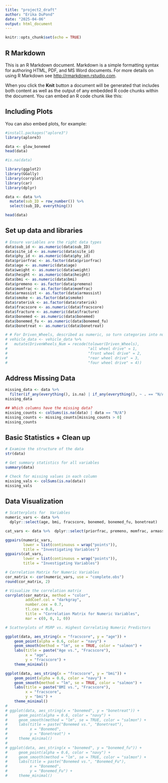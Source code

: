 ---
title: "project2_draft"
author: "Erika DuPond"
date: "2025-04-06"
output: html_document
---

```{r setup, include=FALSE}
knitr::opts_chunk$set(echo = TRUE)
```

## R Markdown

This is an R Markdown document. Markdown is a simple formatting syntax for authoring HTML, PDF, and MS Word documents. For more details on using R Markdown see <http://rmarkdown.rstudio.com>.

When you click the **Knit** button a document will be generated that includes both content as well as the output of any embedded R code chunks within the document. You can embed an R code chunk like this:


## Including Plots

You can also embed plots, for example:
```{r pressure, echo=FALSE}
#install.packages("aplore3")
library(aplore3)

data <- glow_bonemed
head(data)

#is.na(data)
```

```{r}
library(ggplot2)
library(GGally)
library(corrplot)
library(car)
library(dplyr)

data <- data %>%
  mutate(sub_ID = row_number()) %>%
  select(sub_ID, everything())

head(data)
```


## Set up data and libraries
```{r}
# Ensure variables are the right data types
data$sub_id <- as.numeric(data$sub_ID)
data$site_id <- as.numeric(data$site_id)
data$phy_id <- as.numeric(data$phy_id)
data$priorfrac <- as.factor(data$priorfrac)
data$age <- as.numeric(data$age)
data$weight <- as.numeric(data$weight)
data$height <- as.numeric(data$height)
data$bmi <- as.numeric(data$bmi)
data$premeno <- as.factor(data$premeno)
data$momfrac <- as.factor(data$momfrac)
data$armassist <- as.factor(data$armassist)
data$smoke <- as.factor(data$smoke)
data$raterisk <- as.factor(data$raterisk)
data$fracscore <- as.numeric(data$fracscore)
data$fracture <- as.numeric(data$fracture)
data$bonemed <- as.numeric(data$bonemed)
data$bonemed_fu <- as.numeric(data$bonemed_fu)
data$bonetreat <- as.numeric(data$bonetreat)

# # For Driven_Wheels, described as numeric, so turn categories into numerical in a new column
# vehicle_data <- vehicle_data %>%
#   mutate(DrivenWheels_Num = recode(tolower(Driven_Wheels),
#                                    "all wheel drive" = 1,
#                                    "front wheel drive" = 2,
#                                    "rear wheel drive" = 3,
#                                    "four wheel drive" = 4))
```

## Address Missing Data 
```{r}
missing_data <- data %>%
  filter(if_any(everything(), is.na) | if_any(everything(), ~ . == "N/A"))
missing_data

## Which columns have the missing data?
missing_counts <- colSums(is.na(data) | data == "N/A")
missing_counts <- missing_counts[missing_counts > 0]
missing_counts
```

## Basic Statistics + Clean up
```{r}
# Examine the structure of the data
str(data)

# Get summary statistics for all variables
summary(data)

# Check for missing values in each column
missing_vals <- colSums(is.na(data))
missing_vals
```

## Data Visualization
```{r}
# Scatterplots for  Variables
numeric_vars <- data %>% 
  dplyr::select(age, bmi, fracscore, bonemed, bonemed_fu, bonetreat)

cat_vars <- data %>%  dplyr::select(priorfrac, premeno, momfrac, armassist, smoke, raterisk, fracture)
```


```{r}
ggpairs(numeric_vars,
        lower = list(continuous = wrap("points")),
        title = "Investigating Variables")
ggpairs(cat_vars,
        lower = list(continuous = wrap("points")),
        title = "Investigating Variables")
```


```{r}
# Correlation Matrix for Numeric Variables
cor_matrix <- cor(numeric_vars, use = "complete.obs")
round(cor_matrix, 2)

# Visualize the correlation matrix
corrplot(cor_matrix, method = "color",
         addCoef.col = "darkgray",
         number.cex = 0.7,
         tl.cex = 0.8,
         title = "Correlation Matrix for Numeric Variables",
         mar = c(0, 0, 1, 0))
```

```{r}
# Scatterplots of MSRP vs. Highest Correlating Numeric Predictors

ggplot(data, aes_string(x = "fracscore", y = "age")) +
    geom_point(alpha = 0.6, color = "navy") +
    geom_smooth(method = "lm", se = TRUE, color = "salmon") +
    labs(title = paste("Age vs.", "Fracscore"),
         x = "age",
         y = "fracscore") +
    theme_minimal()

ggplot(data, aes_string(x = "fracscore", y = "bmi")) +
    geom_point(alpha = 0.6, color = "navy") +
    geom_smooth(method = "lm", se = TRUE, color = "salmon") +
    labs(title = paste("BMI vs.", "Fracscore"),
         x = "fracscore",
         y = "bmi") +
    theme_minimal()
# 
# ggplot(data, aes_string(x = "bonemed", y = "bonetreat")) +
#     geom_point(alpha = 0.6, color = "navy") +
#     geom_smooth(method = "lm", se = TRUE, color = "salmon") +
#     labs(title = paste("Bonemed vs.", "Bonetreat"),
#          x = "Bonemed",
#          y = "Bonetreat") +
#     theme_minimal()
# 
# ggplot(data, aes_string(x = "bonemed", y = "bonemed_fu")) +
#     geom_point(alpha = 0.6, color = "navy") +
#     geom_smooth(method = "lm", se = TRUE, color = "salmon") +
#     labs(title = paste("Bonemed vs.", "Bonemed_Fu"),
#          x = "Bonemed",
#          y = "Bonemed_Fu") +
#     theme_minimal()
```
